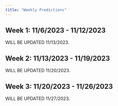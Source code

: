 ```yaml
---
title: "Weekly Predictions"
---
```


## Week 1: 11/6/2023 - 11/12/2023

WILL BE UPDATED 11/13/2023. 

## Week 2: 11/13/2023 - 11/19/2023

WILL BE UPDATED 11/20/2023.

## Week 3: 11/20/2023 - 11/26/2023

WILL BE UPDATED 11/27/2023.
